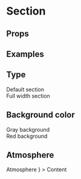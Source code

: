 
<Meta title='Components/Section' component={Section} />

# Section

## Props

<ArgsTable of={Section} />

## Examples

## Type

<Canvas>
  <Story name='Section Types'>
    <Section>
      <Text color='gray' type='body1'>
        Default section
      </Text>
    </Section>
    <Section type='full'>
      <Text color='gray' type='body1'>
        Full width section
      </Text>
    </Section>
  </Story>
</Canvas>

## Background color

<Canvas>
  <Story name='Section Background Colors'>
    <Section backgroundColor='gray'>
      <Text type='body1'>Gray background</Text>
    </Section>
    <Section backgroundColor='red'>
      <Text type='body1'>Red background</Text>
    </Section>
  </Story>
</Canvas>

## Atmosphere

<Canvas>
  <Story name='Section Atmosphere'>
    <Section
      atmosphere={
        <Text
          style={{ position: `absolute`, marginTop: `3px` }}
          color='red'
          type='body1'
        >
          Atmosphere
        </Text>
      }
    >
      <Text align='center' color='gray' type='body1'>
        Content
      </Text>
    </Section>
  </Story>
</Canvas>
